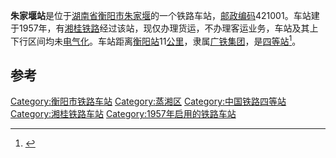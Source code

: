 {{noteTA
|1=zh-cn:始发车次; zh-hk:列車班次;
|2=zh-cn:车次; zh-hk:班次;
}}
{{Infobox China railway station 
|车站名称 = 朱家堰站
|车站名称拼音 = 
|车站地址 = [[湖南省|湖南省]][[衡阳市|衡阳市]]
|归属 = [[广铁集团|广铁集团]]
|车站等级 = [[四等站_(中铁)|四等站]]
|线路 = [[湘桂铁路|湘桂铁路]]
}}
'''朱家堰站'''是位于[[湖南省|湖南省]][[衡阳市|衡阳市]][[朱家堰|朱家堰]]的一个铁路车站，[[邮政编码|邮政编码]]421001。车站建于1957年，有[[湘桂铁路|湘桂铁路]]经过该站，现仅办理货运，不办理客运业务，车站及其上下行区间均未[[电气化|电气化]]。车站距离[[衡阳站|衡阳站]]11[[公里|公里]]，隶属[[广铁集团|广铁集团]]，是[[四等站_(中铁)|四等站]]<ref>{{Cite book|title=中国铁路站名词典|last=孙本祥主编|first=|publisher=北京：[[中国铁道出版社|中国铁道出版社]]|year=2003.04|isbn=7-113-03941-3|location=|pages=480}}</ref>。

==参考==
{{reflist}}
{{start rail box}}
{{s-inop|[[衡阳西站|衡阳西站]]}}
{{s-line|[[湘桂铁路|湘桂铁路]]}}
{{s-inop|[[三塘站|三塘站]]}}
{{end box}}
{{湘桂铁路}}

[[Category:衡阳市铁路车站|Category:衡阳市铁路车站]]
[[Category:蒸湘区|Category:蒸湘区]]
[[Category:中国铁路四等站|Category:中国铁路四等站]]
[[Category:湘桂铁路车站|Category:湘桂铁路车站]]
[[Category:1957年启用的铁路车站|Category:1957年启用的铁路车站]]


{{铁路车站小作品}}
{{湖南小作品}}